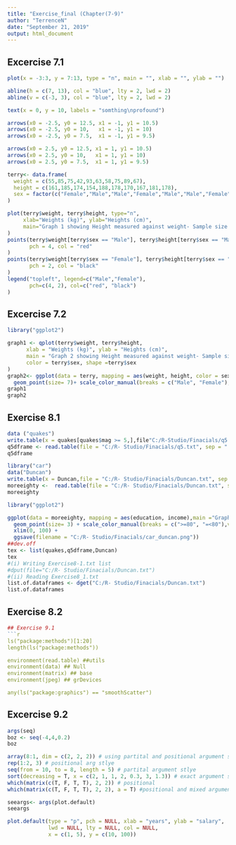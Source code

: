 ```yaml
---
title: "Exercise_final (Chapter(7-9)"
author: "TerrenceN"
date: "September 21, 2019"
output: html_document
---
```


## Excercise 7.1

```r
plot(x = -3:3, y = 7:13, type = "n", main = "", xlab = "", ylab = "")

abline(h = c(7, 13), col = "blue", lty = 2, lwd = 2)
abline(v = c(-3, 3), col = "blue", lty = 2, lwd = 2)

text(x = 0, y = 10, labels = "somthing\nprofound")

arrows(x0 = -2.5, y0 = 12.5, x1 = -1, y1 = 10.5)
arrows(x0 = -2.5, y0 = 10,   x1 = -1, y1 = 10)
arrows(x0 = -2.5, y0 = 7.5,  x1 = -1, y1 = 9.5)

arrows(x0 = 2.5, y0 = 12.5, x1 = 1, y1 = 10.5)
arrows(x0 = 2.5, y0 = 10,   x1 = 1, y1 = 10)
arrows(x0 = 2.5, y0 = 7.5,  x1 = 1, y1 = 9.5)

terry<- data.frame(
  weight = c(55,85,75,42,93,63,58,75,89,67),
  height = c(161,185,174,154,188,178,170,167,181,178),
  sex = factor(c("Female","Male","Male","Female","Male","Male","Female","Male","Male","Female"))
)

plot(terry$weight, terry$height, type="n",
     xlab="Weights (kg)", ylab="Heights (cm)",
     main="Graph 1 showing Height measured against weight- Sample size -10 people"
)
points(terry$weight[terry$sex == "Male"], terry$height[terry$sex == "Male"],
       pch = 4, col = "red"
)
points(terry$weight[terry$sex == "Female"], terry$height[terry$sex == "Female"],
       pch = 2, col = "black"
)
legend("topleft", legend=c("Male","Female"),
       pch=c(4, 2), col=c("red", "black")
)
```

## Excercise 7.2
```r
library("ggplot2")

graph1 <- qplot(terry$weight, terry$height,
      xlab = "Weights (kg)", ylab = "Heights (cm)",
      main = "Graph 2 showing Height measured against weight- Sample size -10 people",
      color = terry$sex, shape =terry$sex
)
graph2<- ggplot(data = terry, mapping = aes(weight, height, color = sex)) +
  geom_point(size= 7)+ scale_color_manual(breaks = c("Male", "Female"),values = c("red", "yellow"))
graph1
graph2
```

## Exercise 8.1
```r
data ("quakes")
write.table(x = quakes[quakes$mag >= 5,],file"C:/R-Studio/Finacials/q5.txt", sep = "!", row.names = FALSE)
q5dframe <- read.table(file = "C:/R- Studio/Finacials/q5.txt", sep = "!", header = TRUE)
q5dframe

library("car")
data("Duncan")
write.table(x = Duncan,file = "C:/R- Studio/Finacials/Duncan.txt", sep = "!", row.names = FALSE)
moreeighty <-  read.table(file = "C:/R- Studio/Finacials/Duncan.txt", sep = "!", header = TRUE)
moreeighty

library("ggplot2")

ggplot(data = moreeighty, mapping = aes(education, income),main ="Graph showing income against education") +
  geom_point(size= 3) + scale_color_manual(breaks = c(">=80", "=<80"),values = c("black", "white")+
  xlim(0, 100) +
  ggsave(filename = "C:/R- Studio/Finacials/car_duncan.png"))
##dev.off
tex <- list(quakes,q5dframe,Duncan)
tex
#(i) Writing Exercise8-1.txt list
#dput(file="C:/R- Studio/Finacials/Duncan.txt")
#(ii) Reading Exercise8_1.txt
list.of.dataframes <- dget("C:/R- Studio/Finacials/Duncan.txt")
list.of.dataframes
```
## Exercise 8.2
```r


## Exercise 9.1
```r
ls("package:methods")[1:20]
length(ls("package:methods"))

environment(read.table) ##utils
environment(data) ## Null
environment(matrix) ## base
environment(jpeg) ## grDevices

any(ls("package:graphics") == "smoothScatter")
```

## Excercise 9.2
```r
args(seq)
boz <- seq(-4,4,0.2)
boz

array(8:1, dim = c(2, 2, 2)) # using partital and positional argument stlye 
rep(1:2, 3) # positional arg stlye
seq(from = 10, to = 8, length = 5) # partital argument stlye
sort(decreasing = T, x = c(2, 1, 1, 2, 0.3, 3, 1.3)) # exact argument stlye
which(matrix(c(T, F, T, T), 2, 2)) # positional
which(matrix(c(T, F, T, T), 2, 2), a = T) #positional and mixed argument stlye

seeargs<- args(plot.default)
seeargs

plot.default(type = "p", pch = NULL, xlab = "years", ylab = "salary",
             lwd = NULL, lty = NULL, col = NULL,
             x = c(1, 5), y = c(10, 100))





```


















